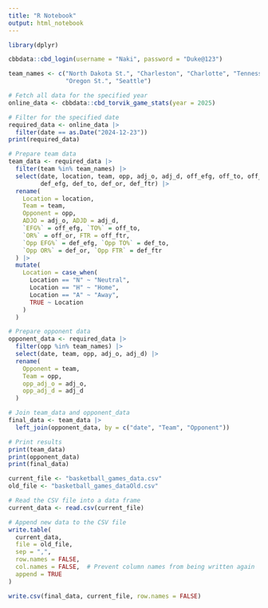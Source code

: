 ```yaml
---
title: "R Notebook"
output: html_notebook
---
```


```r
library(dplyr)
```


```r
cbbdata::cbd_login(username = "Naki", password = "Duke@123")
```

```r


team_names <- c("North Dakota St.", "Charleston", "Charlotte", "Tennessee", "Nebraska",
                "Oregon St.", "Seattle")

# Fetch all data for the specified year
online_data <- cbbdata::cbd_torvik_game_stats(year = 2025)

# Filter for the specified date
required_data <- online_data |>
  filter(date == as.Date("2024-12-23"))
print(required_data)
```

```r
# Prepare team data
team_data <- required_data |>
  filter(team %in% team_names) |>
  select(date, location, team, opp, adj_o, adj_d, off_efg, off_to, off_or, off_ftr,
         def_efg, def_to, def_or, def_ftr) |>
  rename(
    Location = location,
    Team = team,
    Opponent = opp,
    ADJO = adj_o, ADJD = adj_d,
    `EFG%` = off_efg, `TO%` = off_to,
    `OR%` = off_or, FTR = off_ftr,
    `Opp EFG%` = def_efg, `Opp TO%` = def_to,
    `Opp OR%` = def_or, `Opp FTR` = def_ftr
  ) |>
  mutate(
    Location = case_when(
      Location == "N" ~ "Neutral",
      Location == "H" ~ "Home",
      Location == "A" ~ "Away",
      TRUE ~ Location
    )
  )

# Prepare opponent data
opponent_data <- required_data |>
  filter(opp %in% team_names) |>
  select(date, team, opp, adj_o, adj_d) |>
  rename(
    Opponent = team,
    Team = opp,
    opp_adj_o = adj_o,
    opp_adj_d = adj_d
  )

# Join team_data and opponent_data
final_data <- team_data |>
  left_join(opponent_data, by = c("date", "Team", "Opponent"))

# Print results
print(team_data)
print(opponent_data)
print(final_data)

```

```r
current_file <- "basketball_games_data.csv"
old_file <- "basketball_games_dataOld.csv"

# Read the CSV file into a data frame
current_data <- read.csv(current_file)

# Append new data to the CSV file
write.table(
  current_data,
  file = old_file,
  sep = ",",
  row.names = FALSE,
  col.names = FALSE,  # Prevent column names from being written again
  append = TRUE
)

write.csv(final_data, current_file, row.names = FALSE)
```


